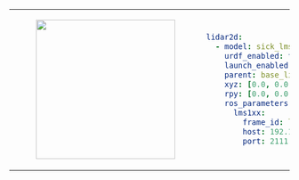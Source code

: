 <table>
    <tr>
        <td>
            <center>
            <figure>
                <img
                    src={require("./img/sick_lms1xx.png").default}
                    width="250"
                />
            </figure>
            </center>
        </td>
<td>

```yaml
lidar2d:
  - model: sick_lms1xx
    urdf_enabled: true
    launch_enabled: true
    parent: base_link
    xyz: [0.0, 0.0, 0.0]
    rpy: [0.0, 0.0, 0.0]
    ros_parameters:
      lms1xx:
        frame_id: lidar2d_0_laser
        host: 192.168.131.20
        port: 2111
```
</td>
</tr>
</table>
